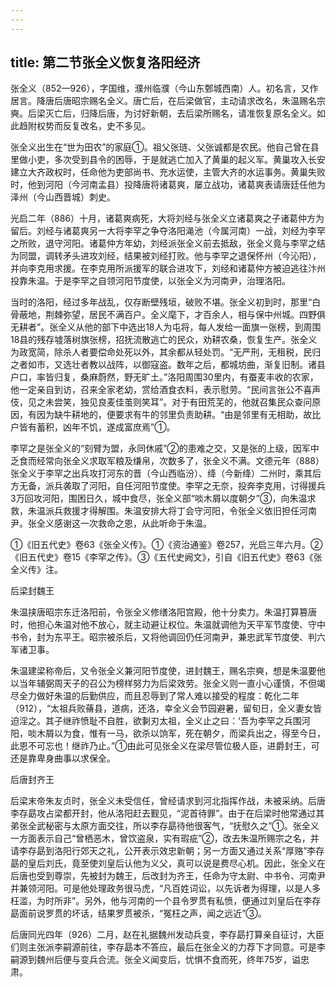 ```yaml
---
---
---
```

title: 第二节张全义恢复洛阳经济
---



张全义（852—926），字国维，濮州临濮（今山东鄄城西南）人。初名言，又作居言。降唐后唐昭宗赐名全义。唐亡后，在后梁做官，主动请求改名，朱温赐名宗奭。后梁灭亡后，归降后唐，为讨好新朝，去后梁所赐名，请准恢复原名全义。如此趋附权势而反复改名，史不多见。

张全义出生在“世为田农”的家庭①。祖父张琏、父张诚都是农民。他自己曾在县里做小吏，多次受到县令的困辱，于是就逃亡加入了黄巢的起义军。黄巢攻入长安建立大齐政权时，任命他为吏部尚书、充水运使，主管大齐的水运事务。黄巢失败时，他到河阳（今河南孟县）投降唐将诸葛爽，屡立战功，诸葛爽表请唐廷任他为泽州（今山西晋城）刺史。

光启二年（886）十月，诸葛爽病死，大将刘经与张全义立诸葛爽之子诸葛仲方为留后。刘经与诸葛爽另一大将李罕之争夺洛阳渑池（今属河南）一战，刘经为李罕之所败，退守河阳。诸葛仲方年幼，刘经派张全义前去抵敌，张全义竟与李罕之结为同盟，调转矛头进攻刘经，结果被刘经打败。他与李罕之退保怀州（今沁阳），并向李克用求援。在李克用所派援军的联合进攻下，刘经和诸葛仲方被迫逃往汴州投靠朱温。于是李罕之自领河阳节度使，以张全义为河南尹，治理洛阳。

当时的洛阳，经过多年战乱，仅存断壁残垣，破败不堪。张全义初到时，那里“白骨蔽地，荆棘弥望，居民不满百户。全义麾下，才百余人，相与保中州城。四野俱无耕者”。张全义从他的部下中选出18人为屯将，每人发给一面旗一张榜，到周围18县的残存墟落树旗张榜，招抚流散逃亡的民众，劝耕农桑，恢复生产。张全义为政宽简，除杀人者要偿命处死以外，其余都从轻处罚。“无严刑，无租税，民归之者如市，又选壮者教以战阵，以御寇盗。数年之后，都城坊曲，渐复旧制。诸县户口，率皆归复，桑麻蔚然，野无旷土。”洛阳周围30里内，有蚕麦丰收的农家，他一定亲自到访，召来全家老幼，赏给酒食衣料，表示慰劳。“民间言张公不喜声伎，见之未尝笑，独见良麦佳茧则笑耳”。对于有田荒芜的，他就召集民众查问原因，有因为缺牛耕地的，便要求有牛的邻里负责助耕。“由是邻里有无相助，故比户皆有蓄积，凶年不饥，遂成富庶焉”①。

李罕之是张全义的“刻臂为盟，永同休戚”②的患难之交，又是张的上级，因军中乏食而经常向张全义求取军粮及缣帛，次数多了，张全义不满。文德元年（888）张全义于李罕之出兵攻打河东的晋（今山西临汾）、绛（今新绛）二州时，乘其后方无备，派兵袭取了河阳，自任河阳节度使。李罕之无奈，投奔李克用，讨得援兵3万回攻河阳，围困日久，城中食尽，张全义部“啖木屑以度朝夕”③，向朱温求救，朱温派兵救援才得解围。朱温安排大将丁会守河阳，令张全义依旧担任河南尹。张全义感谢这一次救命之恩，从此听命于朱温。

①《旧五代史》卷63《张全义传》。①《资治通鉴》卷257，光启三年六月。②《旧五代史》卷15《李罕之传》。③《五代史阙文》，引自《旧五代史》卷63《张全义传》注。

后梁封魏王

朱温挟唐昭宗东迁洛阳前，令张全义修缮洛阳宫殿，他十分卖力。朱温打算篡唐时，他担心朱温对他不放心，就主动避让权位。朱温就调他为天平军节度使、守中书令，封为东平王。昭宗被杀后，又将他调回仍任河南尹，兼忠武军节度使、判六军诸卫事。

朱温建梁称帝后，又令张全义兼河阳节度使，进封魏王，赐名宗奭，想是朱温要他以当年辅弼周天子的召公为榜样努力为后梁效劳。张全义则一直小心谨慎，不但竭尽全力做好朱温的后勤供应，而且忍辱到了常人难以接受的程度：乾化二年（912），“太祖兵败蓨县，道病，还洛，幸全义会节园避暑，留旬日，全义妻女皆迫淫之。其子继祚愤耻不自胜，欲剚刃太祖，全义止之曰：‘吾为李罕之兵围河阳，啖木屑以为食，惟有一马，欲杀以饷军，死在朝夕，而梁兵出之，得至今日，此恩不可忘也！继祚乃止。”①由此可见张全义在梁尽管位极人臣，进爵封王，可还是靠卑身曲事以求保全。

后唐封齐王

后梁末帝朱友贞时，张全义未受信任，曾经请求到河北指挥作战，未被采纳。后唐李存勗攻占梁都开封，他从洛阳赶去觐见，“泥首待罪”。由于在后梁时他常通过其弟张全武秘密与太原方面交往，所以李存勗待他很客气，“抚慰久之”①。张全义一方面表示自己“曾栖恶木，曾饮盗泉，实有瑕疵”②，改去朱温所赐宗之名，并请李存勗到洛阳行郊天之礼，公开表示效忠新朝；另一方面又通过关系“厚赂”李存勗的皇后刘氏，竟至使刘皇后认他为义父，真可以说是费尽心机。因此，张全义在后唐也受到尊崇，先被封为魏王，后改封为齐王，任命为守太尉、中书令、河南尹并兼领河阳。可是他处理政务很马虎，“凡百姓词讼，以先诉者为得理，以是人多枉滥，为时所非”。另外，他与河南的一个县令罗贯有私愤，便通过刘皇后在李存勗面前说罗贯的坏话，结果罗贯被杀，“冤枉之声，闻之远近”③。

后唐同光四年（926）二月，赵在礼据魏州发动兵变，李存勗打算亲自征讨，大臣们则主张派李嗣源前往，李存勗本不答应，最后在张全义的力荐下才同意。可是李嗣源到魏州后便与变兵合流。张全义闻变后，忧惧不食而死，终年75岁，谥忠肃。
